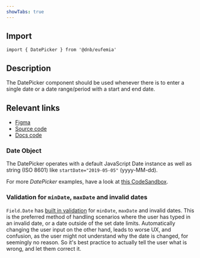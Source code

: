 ```yaml
---
showTabs: true
---
```


## Import

```tsx
import { DatePicker } from '@dnb/eufemia'
```

## Description

The DatePicker component should be used whenever there is to enter a single date or a date range/period with a start and end date.

## Relevant links

- [Figma](https://www.figma.com/design/cdtwQD8IJ7pTeE45U148r1/%F0%9F%92%BB-Eufemia---Web?node-id=4243-1497)
- [Source code](https://github.com/dnbexperience/eufemia/tree/main/packages/dnb-eufemia/src/components/date-picker)
- [Docs code](https://github.com/dnbexperience/eufemia/tree/main/packages/dnb-design-system-portal/src/docs/uilib/components/date-picker)

### Date Object

The DatePicker operates with a default JavaScript Date instance as well as string (ISO 8601) like `startDate="2019-05-05"` (yyyy-MM-dd).

For more _DatePicker_ examples, have a look at [this CodeSandbox](https://codesandbox.io/embed/q88v3r8w6).

### Validation for `minDate`, `maxDate` and invalid dates

`Field.Date` has [built in validation](https://eufemia.dnb.no/uilib/extensions/forms/feature-fields/Date/#date-limit-validation]) for `minDate`, `maxDate` and invalid dates.
This is the preferred method of handling scenarios where the user has typed in an invalid date, or a date outside of the set date limits.
Automatically changing the user input on the other hand, leads to worse UX, and confusion, as the user might not understand why the date is changed, for seemingly no reason.
So it's best practice to actually tell the user what is wrong, and let them correct it.
